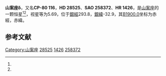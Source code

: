 {{Starbox begin
| name = 山案座δ
}}
{{Starbox observe
| epoch = [[J2000.0|J2000.0]]
| constell = [[山案座|山案座]]<ref name=SIMBAD>{{cite web
 | url=http://simbad.u-strasbg.fr/simbad/sim-id?Ident=HR+1426
 | title =Pulsating variable Star
 | publisher=Centre de Données astronomiques de Strasbourg
 | work=SIMBAD
 | accessdate=2012-07-13}}</ref><ref name=DATA>{{cite web
 | url=http://vizier.u-strasbg.fr/viz-bin/VizieR-5?-out.add=.&-source=5050&-corr=PK=HR&-out.max=9999&HR=1426
 | title=VizieR Detailed Page
 | accessdate=2012-07-13
 | archive-date=2016-03-04
 | archive-url=https://web.archive.org/web/20160304212438/http://vizier.u-strasbg.fr/viz-bin/VizieR-5?-out.add=.&-source=5050&-corr=PK=HR&-out.max=9999&HR=1426
 | dead-url=no
 }}</ref>
| 星官 = 
| ra = {{RA|4|17|59.1}}<ref name=SIMBAD /><ref name=DATA />
| dec = {{DEC|-80|12|50}}<ref name=SIMBAD /><ref name=DATA />
| appmag_v = 5.69<ref name=SIMBAD /><ref name=DATA />
}}
{{Starbox character
| class = K2-3III+A<ref name=SIMBAD /><ref name=DATA />
| b-v = 0.84<ref name=SIMBAD /><ref name=DATA />
| u-b = 0.53<ref name=SIMBAD /><ref name=DATA />
| r-i = <ref name=SIMBAD /><ref name=DATA />
| variable = 
}}
{{Starbox astrometry
| radial_v = 0.53
| prop_mo_ra = -20
| parallax = 
| p_error = 
}}
{{Starbox catalog
| names =CP-80 116，[[SAO星表|SAO]] 258372，[[HD星表|HD]] 28525，[[HR星表|HR]] 1426}}
{{Starbox reference |Simbad=HR+1426}}
{{Starbox end}}

'''山案座δ'''，又名'''CP-80 116'''，'''HD 28525'''、'''SAO 258372'''、'''HR 1426'''，是[[山案座|山案座]]的一颗恒星<ref name=SIMBAD /><ref name=DATA />，视星等为5.69，位于[[銀道座標系|銀經]]293.8，[[銀道座標系|銀緯]]-32.9，其[[B1900.0|B1900.0]]坐标为赤經{{RA|4|24|44}}，赤緯{{DEC|-80|-32.9|54}}。

== 参考文献 ==
{{reflist}}

{{star-stub}}

{{山案座恒星}}
[[Category:山案座|Category:山案座]]
[[Category:HD和HDE天體|28525]]
[[Category:HR天體|1426]]
[[Category:SAO天體|258372]]
